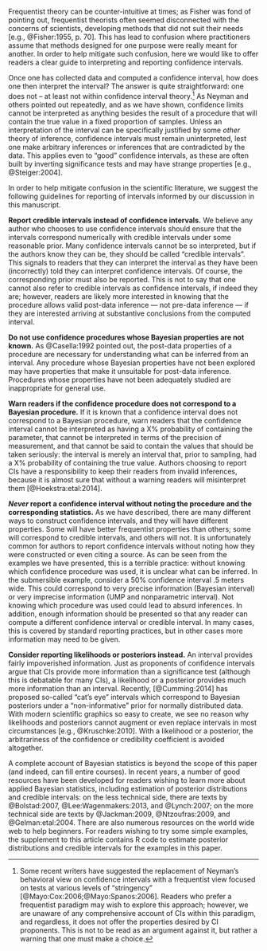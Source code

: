 Frequentist theory can be counter-intuitive at times; as Fisher was fond of pointing out, frequentist theorists often seemed disconnected with the concerns of scientists, developing methods that did not suit their needs [e.g., @Fisher:1955, p. 70]. This has lead to confusion where practitioners assume that methods designed for one purpose were really meant for another. In order to help mitigate such confusion, here we would like to offer readers a clear guide to interpreting and reporting confidence intervals.

Once one has collected data and computed a confidence interval, how does one then interpret the interval? The answer is quite straightforward: one does not &ndash; at least not within confidence interval theory.[^8] As Neyman and others pointed out repeatedly, and as we have shown, confidence limits cannot be interpreted as anything besides the result of a procedure that will contain the true value in a fixed proportion of samples. Unless an interpretation of the interval can be specifically justified by some *other* theory of inference, confidence intervals must remain uninterpreted, lest one make arbitrary inferences or inferences that are contradicted by the data. This applies even to "good" confidence intervals, as these are often built by inverting significance tests and may have strange properties [e.g., @Steiger:2004].

[^8]: Some recent writers have suggested the replacement of Neyman's behavioral view on confidence intervals with a frequentist view focused on tests at various levels of "stringency" [@Mayo:Cox:2006;@Mayo:Spanos:2006]. Readers who prefer a frequentist paradigm may wish to explore this approach; however, we are unaware of any comprehensive account of CIs within this paradigm, and regardless, it does not offer the properties desired by CI proponents. This is not to be read as an argument against it, but rather a warning that one must make a choice.

In order to help mitigate confusion in the scientific literature, we suggest the following guidelines for reporting of intervals informed by our discussion in this manuscript.

**Report credible intervals instead of confidence intervals.** We believe any author who chooses to use confidence intervals should ensure that the intervals correspond numerically with credible intervals under some reasonable prior. Many confidence intervals cannot be so interpreted, but if the authors know they can be, they should be called "credible intervals". This signals to readers that they can interpret the interval as they have been (incorrectly) told they can interpret confidence intervals. Of course, the corresponding prior must also be reported. This is not to say that one cannot also refer to credible intervals as confidence intervals, if indeed they are; however, readers are likely more interested in knowing that the procedure allows valid post-data inference &mdash; not pre-data inference &mdash; if they are interested arriving at substantive conclusions from the computed interval.

**Do not use confidence procedures whose Bayesian properties are not known.** As @Casella:1992 pointed out, the post-data properties of a procedure are necessary for understanding what can be inferred from an interval. Any procedure whose Bayesian properties have not been explored may have properties that make it unsuitable for post-data inference. Procedures whose properties have not been adequately studied are inappropriate for general use.

**Warn readers if the confidence procedure does not correspond to a Bayesian procedure.** If it is known that a confidence interval does not correspond to a Bayesian procedure, warn readers that the confidence interval cannot be interpreted as having a X% probability of containing the parameter, that cannot be interpreted in terms of the precision of measurement, and that cannot be said to contain the values that should be taken seriously: the interval is merely an interval that, prior to sampling, had a X% probability of containing the true value. Authors choosing to report CIs have a responsibility to keep their readers from invalid inferences, because it is almost sure that without a warning readers will misinterpret them [@Hoekstra:etal:2014].

***Never* report a confidence interval without noting the procedure and the corresponding statistics.** As we have described, there are many different ways to construct confidence intervals, and they will have different properties. Some will have better frequentist properties than others; some will correspond to credible intervals, and others will not. It is unfortunately common for authors to report confidence intervals without noting how they were constructed or even citing a source. As can be seen from the examples we have presented, this is a terrible practice: without knowing which confidence procedure was used, it is unclear what can be inferred. In the submersible example, consider a 50% confidence interval .5 meters wide. This could correspond to very precise information (Bayesian interval) or very imprecise information (UMP and nonparametric interval). Not knowing which procedure was used could lead to absurd inferences. In addition, enough information should be presented so that any reader can compute a different confidence interval or credible interval. In many cases, this is covered by standard reporting practices, but in other cases more information may need to be given.

**Consider reporting likelihoods or posteriors instead.** An interval provides fairly impoverished information. Just as proponents of confidence intervals argue that CIs provide more information than a significance test (although this is debatable for many CIs), a likelihood or a posterior provides much more information than an interval. Recently, [@Cumming:2014] has proposed so-called "cat's eye" intervals which correspond to Bayesian posteriors under a "non-informative" prior for normally distributed data. With modern scientific graphics so easy to create, we see no reason why likelihoods and posteriors cannot augment or even replace intervals in most circumstances [e.g., @Kruschke:2010]. With a likelihood or a posterior, the arbitrariness of the confidence or credibility coefficient is avoided altogether.

A complete account of Bayesian statistics is beyond the scope of this paper (and indeed, can fill entire courses). In recent years, a number of good resources have been developed for readers wishing to learn more about applied Bayesian statistics, including estimation of posterior distributions and credible intervals: on the less technical side, there are texts by @Bolstad:2007, @Lee:Wagenmakers:2013, and @Lynch:2007; on the more technical side are texts by @Jackman:2009, @Ntzoufras:2009, and @Gelman:etal:2004. There are also numerous resources on the world wide web to help beginners. For readers wishing to try some simple examples, the supplement to this article contains R code to estimate posterior distributions and credible intervals for the examples in this paper.
